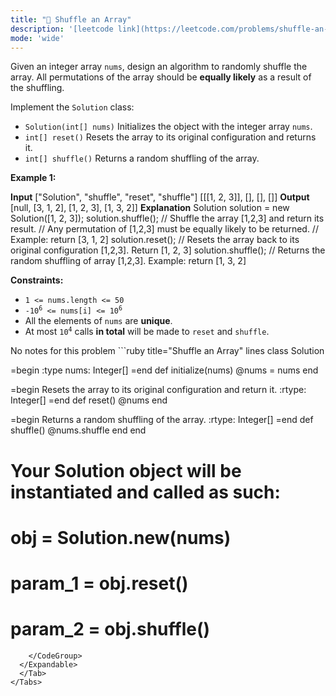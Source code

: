 ```yaml
---
title: "🧀 Shuffle an Array"
description: '[leetcode link](https://leetcode.com/problems/shuffle-an-array/description/)'
mode: 'wide'
---
```

<Tabs>
  <Tab title="Question" icon="circle-question" iconType="regular">
    <Card>
      <p>Given an integer array <code>nums</code>, design an algorithm to randomly shuffle the array. All permutations of the array should be <strong>equally likely</strong> as a result of the shuffling.</p>  <p>Implement the <code>Solution</code> class:</p>  <ul>  <li><code>Solution(int[] nums)</code> Initializes the object with the integer array <code>nums</code>.</li>  <li><code>int[] reset()</code> Resets the array to its original configuration and returns it.</li>  <li><code>int[] shuffle()</code> Returns a random shuffling of the array.</li> </ul>   <p><strong class="example">Example 1:</strong></p>   <strong>Input</strong> [&quot;Solution&quot;, &quot;shuffle&quot;, &quot;reset&quot;, &quot;shuffle&quot;] [[[1, 2, 3]], [], [], []] <strong>Output</strong> [null, [3, 1, 2], [1, 2, 3], [1, 3, 2]]  <strong>Explanation</strong> Solution solution = new Solution([1, 2, 3]); solution.shuffle();    // Shuffle the array [1,2,3] and return its result.                        // Any permutation of [1,2,3] must be equally likely to be returned.                        // Example: return [3, 1, 2] solution.reset();      // Resets the array back to its original configuration [1,2,3]. Return [1, 2, 3] solution.shuffle();    // Returns the random shuffling of array [1,2,3]. Example: return [1, 3, 2]     <p><strong>Constraints:</strong></p>  <ul>  <li><code>1 &lt;= nums.length &lt;= 50</code></li>  <li><code>-10<sup>6</sup> &lt;= nums[i] &lt;= 10<sup>6</sup></code></li>  <li>All the elements of <code>nums</code> are <strong>unique</strong>.</li>  <li>At most <code>10<sup>4</sup></code> calls <strong>in total</strong> will be made to <code>reset</code> and <code>shuffle</code>.</li> </ul> 
    </Card>
  </Tab>
  <Tab title="Solution" icon="lightbulb" iconType="regular" >
    <Card>
      No notes for this problem
</Card>
  <Expandable title="code">
    <CodeGroup dropdown>
```ruby title="Shuffle an Array" lines
class Solution

=begin
    :type nums: Integer[]
=end
    def initialize(nums)
      @nums = nums
    end


=begin
    Resets the array to its original configuration and return it.
    :rtype: Integer[]
=end
    def reset()
      @nums
    end


=begin
    Returns a random shuffling of the array.
    :rtype: Integer[]
=end
    def shuffle()
      @nums.shuffle
    end
end

# Your Solution object will be instantiated and called as such:
# obj = Solution.new(nums)
# param_1 = obj.reset()
# param_2 = obj.shuffle()
```
    </CodeGroup>
  </Expandable>
  </Tab>
</Tabs>